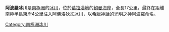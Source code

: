 {{Coord|68|50|S|64|45|W|source:GNIS|display=title}}

'''阿波羅冰川'''是[[南極洲|南極洲]]的[[冰川|冰川]]，位於[[葛拉漢地|葛拉漢地]]的[[鮑曼海岸|鮑曼海岸]]，全長17公里，最終在距離[[南極半島|南極半島]]東岸4公里注入[[阿佛洛狄忒冰川|阿佛洛狄忒冰川]]，以[[希臘神話|希臘神話]]的光明之神[[阿波羅|阿波羅]]命名。

{{DEFAULTSORT:Apollo Glacier}}
[[Category:南極洲冰川|Category:南極洲冰川]]


{{BowmanCoast-geo-stub}}